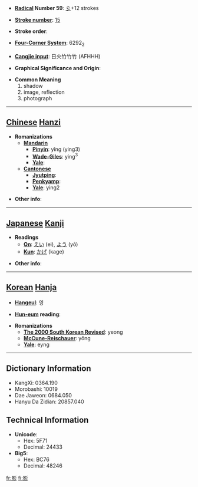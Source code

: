 * '''[[Wiktionary:Chinese radical index| Radical]] Number 59''': [[Wiktionary:Chinese radical index 彡|彡]]+12 strokes

* '''[[Wiktionary:Chinese total strokes index|Stroke number]]''': [[Wiktionary:Chinese total strokes index 15|15]]

* '''Stroke order''': 

* '''[[Wiktionary:Chinese four corner index|Four-Corner System]]''': 6292<sub>2</sub>

* '''[[Wiktionary:Chinese Cangjie index|Cangjie input]]''': 日火竹竹竹 (AFHHH)

* '''Graphical Significance and Origin''': 

* '''Common Meaning'''
*#shadow
*# image, reflection
*# photograph


----

== [[Chinese]] [[Hanzi]] ==

* '''Romanizations'''
** '''[[Mandarin]]'''
*** '''[[Pinyin]]''': yǐng (ying3)
*** '''[[Wade-Giles]]''': ying<sup>3</sup>
*** '''[[Yale]]''': 
** '''[[Cantonese]]'''
*** '''[[Jyutping]]''':
*** '''[[Penkyamp]]''': 
*** '''[[Yale]]''': ying2

* '''Other info''': 

----

== [[Japanese]] [[Kanji]] ==

* '''Readings'''
** '''[[On]]''': [[えい]] (ei), [[よう]] (yō)
** '''[[Kun]]''': [[かげ]] (kage)

* '''Other info''':  

----

== [[Korean]] [[Hanja]] ==

* '''[[Hangeul]]''': 영

* '''[[Hun-eum]] reading''': 

* '''Romanizations'''
** '''[[The 2000 South Korean Revised Romanization|The 2000 South Korean Revised]]''': yeong
** '''[[McCune-Reischauer]]''': yŏng
** '''[[Yale]]''': eyng

----

== Dictionary Information ==

* KangXi: 0364.190
* Morobashi: 10019
* Dae Jaweon: 0684.050
* Hanyu Da Zidian: 20857.040

== Technical Information ==

* '''Unicode''':
** Hex: 5F71
** Decimal: 24433
* '''Big5''':
** Hex: BC76
** Decimal: 48246

[[fr:影]]
[[fi:影]]